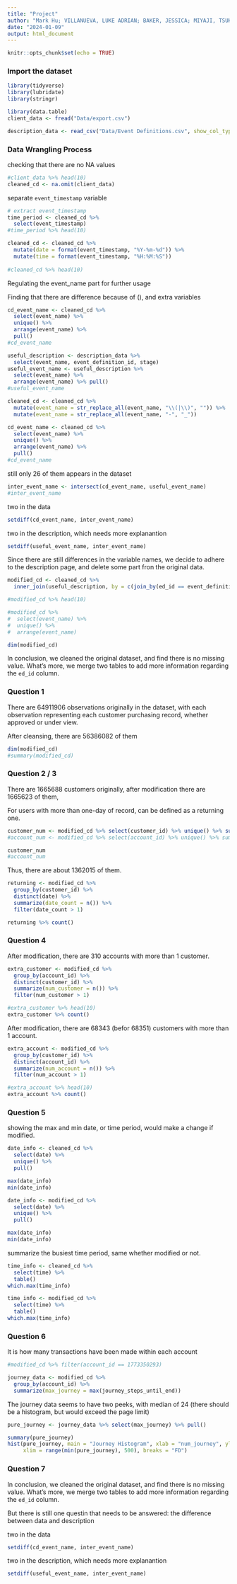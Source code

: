```yaml
---
title: "Project"
author: "Mark Hu; VILLANUEVA, LUKE ADRIAN; BAKER, JESSICA; MIYAJI, TSUKASA"
date: "2024-01-09"
output: html_document
---
```


```r
knitr::opts_chunk$set(echo = TRUE)
```

### Import the dataset

```r
library(tidyverse)
library(lubridate)
library(stringr)
```

```r
library(data.table)
client_data <- fread("Data/export.csv")
```

```r
description_data <- read_csv("Data/Event Definitions.csv", show_col_types = FALSE)
```

### Data Wrangling Process

checking that there are no NA values

```r
#client_data %>% head(10)
cleaned_cd <- na.omit(client_data)
```

separate `event_timestamp` variable

```r
# extract event_timestamp
time_period <- cleaned_cd %>% 
  select(event_timestamp)
#time_period %>% head(10)
```

```r
cleaned_cd <- cleaned_cd %>% 
  mutate(date = format(event_timestamp, "%Y-%m-%d")) %>% 
  mutate(time = format(event_timestamp, "%H:%M:%S"))
  
#cleaned_cd %>% head(10)
```

Regulating the event_name part for further usage

Finding that there are difference because of (), and extra variables 

```r
cd_event_name <- cleaned_cd %>% 
  select(event_name) %>% 
  unique() %>% 
  arrange(event_name) %>% 
  pull()
#cd_event_name
```

```r
useful_description <- description_data %>% 
  select(event_name, event_definition_id, stage)
useful_event_name <- useful_description %>% 
  select(event_name) %>% 
  arrange(event_name) %>% pull()
#useful_event_name
```

```r
cleaned_cd <- cleaned_cd %>% 
  mutate(event_name = str_replace_all(event_name, "\\(|\\)", "")) %>% 
  mutate(event_name = str_replace_all(event_name, "-", "_"))

cd_event_name <- cleaned_cd %>% 
  select(event_name) %>% 
  unique() %>% 
  arrange(event_name) %>% 
  pull()
#cd_event_name
```

still only 26 of them appears in the dataset

```r
inter_event_name <- intersect(cd_event_name, useful_event_name)
#inter_event_name
```

two in the data

```r
setdiff(cd_event_name, inter_event_name)
```

two in the description, which needs more explanantion

```r
setdiff(useful_event_name, inter_event_name)
```

Since there are still differences in the variable names, we decide to adhere to the description page, and delete some part fron the original data.

```r
modified_cd <- cleaned_cd %>% 
  inner_join(useful_description, by = c(join_by(ed_id == event_definition_id, event_name)))

#modified_cd %>% head(10)

#modified_cd %>% 
#  select(event_name) %>% 
#  unique() %>% 
#  arrange(event_name)

dim(modified_cd)
```

In conclusion, we cleaned the original dataset, and find there is no missing value. What's more, we merge two tables to add more information regarding the `ed_id` column.

### Question 1

There are 64911906 observations originally in the dataset, with each observation representing each customer purchasing record, whether approved or under view.

After cleansing, there are 56386082 of them

```r
dim(modified_cd)
#summary(modified_cd)
```

### Question 2 / 3

There are 1665688 customers originally, after modification there are 1665623 of them,

For users with more than one-day of record, can be defined as a returning one.

```r
customer_num <- modified_cd %>% select(customer_id) %>% unique() %>% summarize(n = n())
#account_num <- modified_cd %>% select(account_id) %>% unique() %>% summarize(n = n())

customer_num
#account_num
```

Thus, there are about 1362015	of them.

```r
returning <- modified_cd %>% 
  group_by(customer_id) %>% 
  distinct(date) %>%
  summarize(date_count = n()) %>% 
  filter(date_count > 1)

returning %>% count()
```

### Question 4

After modification, there are 310 accounts with more than 1 customer.

```r
extra_customer <- modified_cd %>%
  group_by(account_id) %>%
  distinct(customer_id) %>%
  summarize(num_customer = n()) %>% 
  filter(num_customer > 1)

#extra_customer %>% head(10)
extra_customer %>% count()
```

After modification, there are 68343 (befor 68351) customers with more than 1 account.

```r
extra_account <- modified_cd %>%
  group_by(customer_id) %>%
  distinct(account_id) %>%
  summarize(num_account = n()) %>% 
  filter(num_account > 1)

#extra_account %>% head(10)
extra_account %>% count()
```

### Question 5

showing the max and min date, or time period, would make a change if modified.

```r
date_info <- cleaned_cd %>% 
  select(date) %>% 
  unique() %>% 
  pull()

max(date_info)
min(date_info)
```

```r
date_info <- modified_cd %>% 
  select(date) %>% 
  unique() %>% 
  pull()

max(date_info)
min(date_info)
```

summarize the busiest time period, same whether modified or not.

```r
time_info <- cleaned_cd %>% 
  select(time) %>% 
  table() 
which.max(time_info)
```

```r
time_info <- modified_cd %>% 
  select(time) %>% 
  table() 
which.max(time_info)
```

### Question 6

It is how many transactions have been made within each account

```r
#modified_cd %>% filter(account_id == 1773350293)
```

```r
journey_data <- modified_cd %>% 
  group_by(account_id) %>% 
  summarize(max_journey = max(journey_steps_until_end))
```

The journey data seems to have two peeks, with median of 24 (there should be a histogram, but would exceed the page limit)

```r
pure_journey <- journey_data %>% select(max_journey) %>% pull()

summary(pure_journey)
hist(pure_journey, main = "Journey Histogram", xlab = "num_journey", ylab = "counts", 
     xlim = range(min(pure_journey), 500), breaks = "FD")
```

### Question 7

In conclusion, we cleaned the original dataset, and find there is no missing value. What's more, we merge two tables to add more information regarding the `ed_id` column.

But there is still one questin that needs to be answered: the difference between data and description

two in the data

```r
setdiff(cd_event_name, inter_event_name)
```

two in the description, which needs more explanantion

```r
setdiff(useful_event_name, inter_event_name)
```